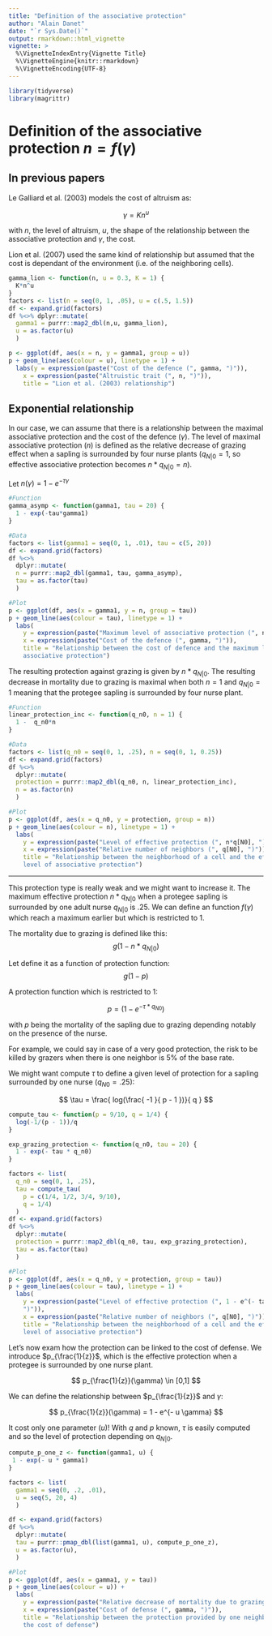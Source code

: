 ```yaml
---
title: "Definition of the associative protection"
author: "Alain Danet"
date: "`r Sys.Date()`"
output: rmarkdown::html_vignette
vignette: >
  %\VignetteIndexEntry{Vignette Title}
  %\VignetteEngine{knitr::rmarkdown}
  %\VignetteEncoding{UTF-8}
---
```


```r
library(tidyverse)
library(magrittr)
```


# Definition of the associative protection $n = f(\gamma)$  

## In previous papers

Le Galliard et al. (2003) models the cost of altruism as: 

$$ 
\gamma = Kn^{u}
$$

with $n$, the level of altruism, $u$, the shape of the relationship between the
associative protection and $\gamma$, the cost.

Lion et al. (2007) used the same kind of relationship but assumed that the cost
is dependant of the environment (i.e. of the neighboring cells).

```r
gamma_lion <- function(n, u = 0.3, K = 1) {
  K*n^u
}
factors <- list(n = seq(0, 1, .05), u = c(.5, 1.5))
df <- expand.grid(factors)
df %<>% dplyr::mutate(
  gamma1 = purrr::map2_dbl(n,u, gamma_lion),
  u = as.factor(u)
  )

p <- ggplot(df, aes(x = n, y = gamma1, group = u))
p + geom_line(aes(colour = u), linetype = 1) +
  labs(y = expression(paste("Cost of the defence (", gamma, ")")), 
    x = expression(paste("Altruistic trait (", n, ")")), 
    title = "Lion et al. (2003) relationship")
```

## Exponential relationship  
 
In our case, we can assume that there is a relationship between the maximal associative
protection and the cost of the defence ($\gamma$). The level of maximal
associative protection ($n$) is defined as the relative decrease of grazing
effect when a sapling is surrounded by four nurse plants ($q_{N|0} = 1$, so
effective associative protection becomes $n*q_{N|0} = n$).

Let $n(\gamma) = 1 - e^{-\tau\gamma}$

```r
#Function
gamma_asymp <- function(gamma1, tau = 20) {
  1 - exp(-tau*gamma1)
}

#Data
factors <- list(gamma1 = seq(0, 1, .01), tau = c(5, 20))
df <- expand.grid(factors) 
df %<>% 
  dplyr::mutate(
  n = purrr::map2_dbl(gamma1, tau, gamma_asymp),
  tau = as.factor(tau)
  )

#Plot
p <- ggplot(df, aes(x = gamma1, y = n, group = tau))
p + geom_line(aes(colour = tau), linetype = 1) +
  labs(
    y = expression(paste("Maximum level of associative protection (", n, ")")),
    x = expression(paste("Cost of the defence (", gamma, ")")), 
    title = "Relationship between the cost of defence and the maximum level of
    associative protection")
```

The resulting protection against grazing is given by $n*q_{N|0}$. The
resulting decrease in mortality due to grazing is maximal when both $n = 1$ and
$q_{N|0} = 1$ meaning that the protegee sapling is surrounded by four nurse
plant. 

```r
#Function
linear_protection_inc <- function(q_n0, n = 1) {
  1 -  q_n0*n
}

#Data
factors <- list(q_n0 = seq(0, 1, .25), n = seq(0, 1, 0.25))
df <- expand.grid(factors) 
df %<>% 
  dplyr::mutate(
  protection = purrr::map2_dbl(q_n0, n, linear_protection_inc),
  n = as.factor(n)
  )

#Plot
p <- ggplot(df, aes(x = q_n0, y = protection, group = n))
p + geom_line(aes(colour = n), linetype = 1) +
  labs(
    y = expression(paste("Level of effective protection (", n*q[N0], ")")),
    x = expression(paste("Relative number of neighbors (", q[N0], ")")), 
    title = "Relationship between the neighborhood of a cell and the effective 
    level of associative protection")
```

* * * * *


This protection type is really weak and we might want to increase it. The
maximum effective protection $n*q_{N|0}$ when a protegee
sapling is surrounded by one adult nurse $q_{N|0}$ is $.25$.
We can define an function $f(\gamma)$ which reach a maximum earlier but which is
restricted to $1$. 

The mortality due to grazing is defined like this: 
$$
g(1 - n*q_{N|0})
$$

Let define it as a function of protection function:
$$
g(1 - p)
$$

A protection function which is restricted to 1:

$$
p = (1 - e^{- \tau * q_{N0}})
$$

with $p$ being the mortality of the sapling due to grazing depending notably on
the presence of the nurse.

For example, we could say in case of a very good protection, the risk to be
killed by grazers when there is one neighbor is 5\% of the base rate.

We might want compute $\tau$ to define a given level of protection for a sapling
surrounded by one nurse ($q_{N0} = .25$):

$$
\tau = \frac{ log(\frac{ -1 }{ p - 1 })}{ q }
$$

```r
compute_tau <- function(p = 9/10, q = 1/4) {
  log(-1/(p - 1))/q
}
```

```r
exp_grazing_protection <- function(q_n0, tau = 20) {
  1 - exp(- tau * q_n0) 
}

factors <- list(
  q_n0 = seq(0, 1, .25),
  tau = compute_tau(
    p = c(1/4, 1/2, 3/4, 9/10), 
    q = 1/4)
  )
df <- expand.grid(factors) 
df %<>% 
  dplyr::mutate(
  protection = purrr::map2_dbl(q_n0, tau, exp_grazing_protection),
  tau = as.factor(tau)
  )

#Plot
p <- ggplot(df, aes(x = q_n0, y = protection, group = tau))
p + geom_line(aes(colour = tau), linetype = 1) +
  labs(
    y = expression(paste("Level of effective protection (", 1 - e^(- tau * q[N0]),
	")")), 
    x = expression(paste("Relative number of neighbors (", q[N0], ")")), 
    title = "Relationship between the neighborhood of a cell and the effective
    level of associative protection")
```

Let's now exam how the protection can be linked to the cost of defense. We
introduce $p_{\frac{1}{z}}$, which is the effective protection when a protegee is
surrounded by one nurse plant.

$$
p_{\frac{1}{z}}(\gamma) \in [0,1]
$$

We can define the relationship between $p_{\frac{1}{z}}$ and $\gamma$: 

$$
p_{\frac{1}{z}}(\gamma) = 1 - e^{- u \gamma} 
$$

It cost only one parameter ($u$)! With $q$ and $p$ known, $\tau$ is easily
computed and so the level of protection depending on $q_{N|0}$.

```r
compute_p_one_z <- function(gamma1, u) {
 1 - exp(- u * gamma1)
}

factors <- list(
  gamma1 = seq(0, .2, .01),
  u = seq(5, 20, 4)
  )

df <- expand.grid(factors) 
df %<>% 
  dplyr::mutate(
  tau = purrr::pmap_dbl(list(gamma1, u), compute_p_one_z),
  u = as.factor(u),
  )

#Plot
p <- ggplot(df, aes(x = gamma1, y = tau))
p + geom_line(aes(colour = u)) +
  labs(
    y = expression(paste("Relative decrease of mortality due to grazing when surrounded by one neighbor ","(", p[frac(1,z)], ")")), 
    x = expression(paste("Cost of defense (", gamma, ")")), 
    title = "Relationship between the protection provided by one neighbor and
    the cost of defense")
```
